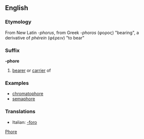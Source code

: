 ==English==
===Etymology===
From New Latin ''-phorus'', from Greek ''-phoros'' (φορος) "bearing", a derivative of ''ph&eacute;rein'' (φέρειν) "to bear"
===Suffix===
'''-phore'''
#[[bearer]] or [[carrier]] of
===Examples===
*[[chromatophore]]
*[[semaphore]]

===Translations===
*Italian: [[-foro]]

[[Category:English suffixes|Phore]]
